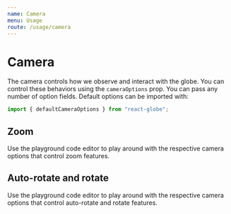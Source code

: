 ```yaml
---
name: Camera
menu: Usage
route: /usage/camera
---
```




# Camera

The camera controls how we observe and interact with the globe. You can control these behaviors using the `cameraOptions` prop. You can pass any number of option fields. Default options can be imported with:

```js
import { defaultCameraOptions } from "react-globe";
```

## Zoom

Use the playground code editor to play around with the respective camera options that control zoom features.

<Playground>
  <ReactGlobe
    cameraOptions={{
      enableZoom: true,
      distanceRadiusScale: 5,
      maxDistanceRadiusScale: 15,
      zoomSpeed: 2
    }}
  />
</Playground>

## Auto-rotate and rotate

Use the playground code editor to play around with the respective camera options that control auto-rotate and rotate features.

<Playground>
  <ReactGlobe
    cameraOptions={{
      autoRotateSpeed: 1,
      enableAutoRotate: true,
      enableRotate: true,
      maxPolarAngle: (Math.PI * 9) / 16,
      minPolarAngle: (Math.PI * 7) / 16,
      rotateSpeed: 0.5
    }}
  />
</Playground>
